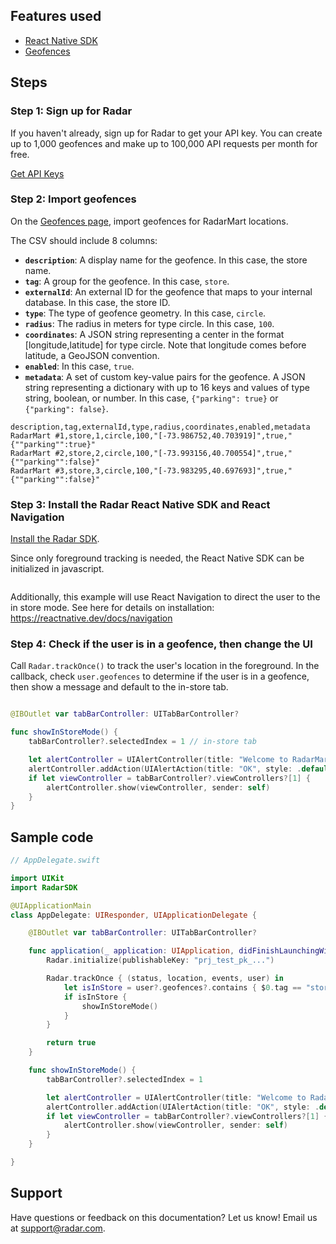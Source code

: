 ## Features used

- [React Native SDK](/sdk/react-native)
- [Geofences](/geofences)

## Steps

### Step 1: Sign up for Radar

If you haven't already, sign up for Radar to get your API key. You can create up to 1,000 geofences and make up to 100,000 API requests per month for free.

<a className="btn btn-large btn-primary" href="https://radar.com/signup">Get API Keys</a>

### Step 2: Import geofences

On the [Geofences page](https://radar.com/dashboard), import geofences for RadarMart locations.

The CSV should include 8 columns:

- **`description`**: A display name for the geofence. In this case, the store name.
- **`tag`**: A group for the geofence. In this case, `store`.
- **`externalId`**: An external ID for the geofence that maps to your internal database. In this case, the store ID.
- **`type`**: The type of geofence geometry. In this case, `circle`.
- **`radius`**: The radius in meters for type circle. In this case, `100`.
- **`coordinates`**: A JSON string representing a center in the format [longitude,latitude] for type circle. Note that longitude comes before latitude, a GeoJSON convention.
- **`enabled`**: In this case, `true`.
- **`metadata`**: A set of custom key-value pairs for the geofence. A JSON string representing a dictionary with up to 16 keys and values of type string, boolean, or number. In this case, `{"parking": true}` or `{"parking": false}`.

```csv
description,tag,externalId,type,radius,coordinates,enabled,metadata
RadarMart #1,store,1,circle,100,"[-73.986752,40.703919]",true,"{""parking"":true}"
RadarMart #2,store,2,circle,100,"[-73.993156,40.700554]",true,"{""parking"":false}"
RadarMart #3,store,3,circle,100,"[-73.983295,40.697693]",true,"{""parking"":false}"
```

### Step 3: Install the Radar React Native SDK and React Navigation

[Install the Radar SDK](/sdk/react-native).

Since only foreground tracking is needed, the React Native SDK can be initialized in javascript.


```javascript

```

Additionally, this example will use React Navigation to direct the user to the in store mode. See here for details on installation: https://reactnative.dev/docs/navigation

### Step 4: Check if the user is in a geofence, then change the UI

Call `Radar.trackOnce()` to track the user's location in the foreground. In the callback, check `user.geofences` to determine if the user is in a geofence, then show a message and default to the in-store tab.

```javascript

```

```swift
@IBOutlet var tabBarController: UITabBarController?

func showInStoreMode() {
    tabBarController?.selectedIndex = 1 // in-store tab

    let alertController = UIAlertController(title: "Welcome to RadarMart!", message: nil, preferredStyle: .alert)
    alertController.addAction(UIAlertAction(title: "OK", style: .default, handler: nil))
    if let viewController = tabBarController?.viewControllers?[1] {
        alertController.show(viewController, sender: self)
    }
}
```

## Sample code

```swift
// AppDelegate.swift

import UIKit
import RadarSDK

@UIApplicationMain
class AppDelegate: UIResponder, UIApplicationDelegate {

    @IBOutlet var tabBarController: UITabBarController?

    func application(_ application: UIApplication, didFinishLaunchingWithOptions launchOptions: [UIApplication.LaunchOptionsKey: Any]?) -> Bool {
        Radar.initialize(publishableKey: "prj_test_pk_...")

        Radar.trackOnce { (status, location, events, user) in
            let isInStore = user?.geofences?.contains { $0.tag == "store" }
            if isInStore {
                showInStoreMode()
            }
        }

        return true
    }

    func showInStoreMode() {
        tabBarController?.selectedIndex = 1

        let alertController = UIAlertController(title: "Welcome to RadarMart!", message: nil, preferredStyle: .alert)
        alertController.addAction(UIAlertAction(title: "OK", style: .default, handler: nil))
        if let viewController = tabBarController?.viewControllers?[1] {
            alertController.show(viewController, sender: self)
        }
    }

}
```

## Support

Have questions or feedback on this documentation? Let us know! Email us at [support@radar.com](mailto:support@radar.com).
